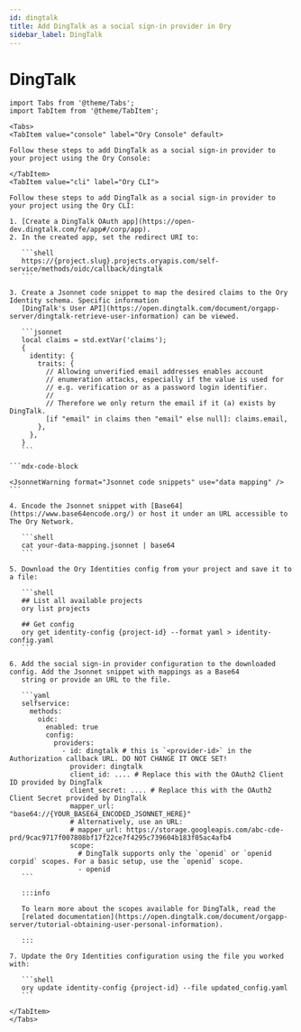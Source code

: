 ```yaml
---
id: dingtalk
title: Add DingTalk as a social sign-in provider in Ory
sidebar_label: DingTalk
---
```


# DingTalk

````mdx-code-block
import Tabs from '@theme/Tabs';
import TabItem from '@theme/TabItem';

<Tabs>
<TabItem value="console" label="Ory Console" default>

Follow these steps to add DingTalk as a social sign-in provider to your project using the Ory Console:

</TabItem>
<TabItem value="cli" label="Ory CLI">

Follow these steps to add DingTalk as a social sign-in provider to your project using the Ory CLI:

1. [Create a DingTalk OAuth app](https://open-dev.dingtalk.com/fe/app#/corp/app).
2. In the created app, set the redirect URI to:

   ```shell
   https://{project.slug}.projects.oryapis.com/self-service/methods/oidc/callback/dingtalk
   ```

3. Create a Jsonnet code snippet to map the desired claims to the Ory Identity schema. Specific information
   [DingTalk's User API](https://open.dingtalk.com/document/orgapp-server/dingtalk-retrieve-user-information) can be viewed.

   ```jsonnet
   local claims = std.extVar('claims');
   {
     identity: {
       traits: {
         // Allowing unverified email addresses enables account
         // enumeration attacks, especially if the value is used for
         // e.g. verification or as a password login identifier.
         //
         // Therefore we only return the email if it (a) exists by DingTalk.
         [if "email" in claims then "email" else null]: claims.email,
       },
     },
   }
   ```

```mdx-code-block

<JsonnetWarning format="Jsonnet code snippets" use="data mapping" />
```

4. Encode the Jsonnet snippet with [Base64](https://www.base64encode.org/) or host it under an URL accessible to The Ory Network.

   ```shell
   cat your-data-mapping.jsonnet | base64
   ```

5. Download the Ory Identities config from your project and save it to a file:

   ```shell
   ## List all available projects
   ory list projects

   ## Get config
   ory get identity-config {project-id} --format yaml > identity-config.yaml
   ```

6. Add the social sign-in provider configuration to the downloaded config. Add the Jsonnet snippet with mappings as a Base64
   string or provide an URL to the file.

   ```yaml
   selfservice:
     methods:
       oidc:
         enabled: true
         config:
           providers:
             - id: dingtalk # this is `<provider-id>` in the Authorization callback URL. DO NOT CHANGE IT ONCE SET!
               provider: dingtalk
               client_id: .... # Replace this with the OAuth2 Client ID provided by DingTalk
               client_secret: .... # Replace this with the OAuth2 Client Secret provided by DingTalk
               mapper_url: "base64://{YOUR_BASE64_ENCODED_JSONNET_HERE}"
               # Alternatively, use an URL:
               # mapper_url: https://storage.googleapis.com/abc-cde-prd/9cac9717f007808bf17f22ce7f4295c739604b183f05ac4afb4
               scope:
                 # DingTalk supports only the `openid` or `openid corpid` scopes. For a basic setup, use the `openid` scope.
                 - openid
   ```

   :::info

   To learn more about the scopes available for DingTalk, read the
   [related documentation](https://open.dingtalk.com/document/orgapp-server/tutorial-obtaining-user-personal-information).

   :::

7. Update the Ory Identities configuration using the file you worked with:

   ```shell
   ory update identity-config {project-id} --file updated_config.yaml
   ```

</TabItem>
</Tabs>
````
